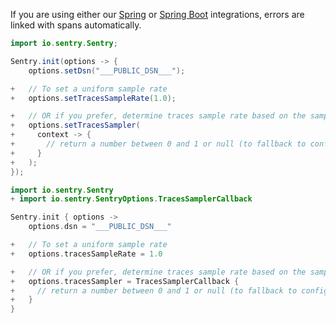 <Alert>

If you are using either our [Spring](/platforms/java/guides/spring/performance/) or [Spring Boot](/platforms/java/guides/spring-boot/performance/) integrations, errors are linked with spans automatically.

</Alert>


```java {diff, tabTitle:Java}
import io.sentry.Sentry;

Sentry.init(options -> {
    options.setDsn("___PUBLIC_DSN___");

+   // To set a uniform sample rate
+   options.setTracesSampleRate(1.0);

+   // OR if you prefer, determine traces sample rate based on the sampling context
+   options.setTracesSampler(
+     context -> {
+       // return a number between 0 and 1 or null (to fallback to configured value)
+     }
+   );
});
```

```kotlin {diff, tabTitle:Kotlin}
import io.sentry.Sentry
+ import io.sentry.SentryOptions.TracesSamplerCallback

Sentry.init { options ->
    options.dsn = "___PUBLIC_DSN___"

+   // To set a uniform sample rate
+   options.tracesSampleRate = 1.0

+   // OR if you prefer, determine traces sample rate based on the sampling context
+   options.tracesSampler = TracesSamplerCallback {
+     // return a number between 0 and 1 or null (to fallback to configured value)
+   }
}
```
